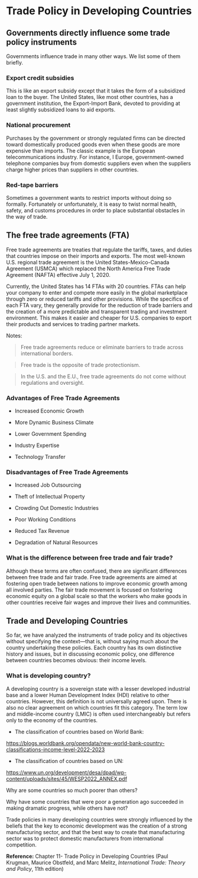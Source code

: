 # Trade Policy in Developing Countries

## Governments directly influence some trade policy instruments

Governments influence trade in many other ways. We list some of them briefly.

### Export credit subsidies

This is like an export subsidy except that it takes the form of a subsidized loan to the buyer. The United States, like most other countries, has a government institution, the Export-Import Bank, devoted to providing at least slightly subsidized loans to aid exports.

### National procurement

Purchases by the government or strongly regulated firms can be directed toward domestically produced goods even when these goods are more expensive than imports. The classic example is the European telecommunications industry. For instance, I Europe, government-owned telephone companies buy from domestic suppliers even when the suppliers charge higher prices than suppliers in other countries.

### Red-tape barriers

Sometimes a government wants to restrict imports without doing so formally. Fortunately or unfortunately, it is easy to twist normal health, safety, and customs procedures in order to place substantial obstacles in the way of trade.

## The free trade agreements (FTA)
Free trade agreements are treaties that regulate the tariffs, taxes, and duties that countries impose on their imports and exports. The most well-known U.S. regional trade agreement is the United States-Mexico-Canada Agreement (USMCA) which replaced the North America Free Trade Agreement (NAFTA) effective July 1, 2020.

Currently, the United States has 14 FTAs with 20 countries. FTAs can help your company to enter and compete more easily in the global marketplace through zero or reduced tariffs and other provisions. While the specifics of each FTA vary, they generally provide for the reduction of trade barriers and the creation of a more predictable and transparent trading and investment environment. This makes it easier and cheaper for U.S. companies to export their products and services to trading partner markets.

Notes: 

> Free trade agreements reduce or eliminate barriers to trade across international borders.

> Free trade is the opposite of trade protectionism.

> In the U.S. and the E.U., free trade agreements do not come without regulations and oversight.

### Advantages of Free Trade Agreements

- Increased Economic Growth

- More Dynamic Business Climate

- Lower Government Spending

- Industry Expertise

- Technology Transfer

### Disadvantages of Free Trade Agreements

- Increased Job Outsourcing

- Theft of Intellectual Property

- Crowding Out Domestic Industries

- Poor Working Conditions

- Reduced Tax Revenue

- Degradation of Natural Resources

### What is the difference between free trade and fair trade?

Although these terms are often confused, there are significant differences between free trade and fair trade. Free trade agreements are aimed at fostering open trade between nations to improve economic growth among all involved parties. The fair trade movement is focused on fostering economic equity on a global scale so that the workers who make goods in other countries receive fair wages and improve their lives and communities.

## Trade and Developing Countries

So far, we have analyzed the instruments of trade policy and its objectives
without specifying the context—that is, without saying much about the country undertaking these policies. Each country has its own distinctive history and
issues, but in discussing economic policy, one difference between countries
becomes obvious: their income levels.

### What is developing country?

A developing country is a sovereign state with a lesser developed industrial base and a lower Human Development Index (HDI) relative to other countries. However, this definition is not universally agreed upon. There is also no clear agreement on which countries fit this category. The term low and middle-income country (LMIC) is often used interchangeably but refers only to the economy of the countries.

- The classification of countries based on World Bank:

<https://blogs.worldbank.org/opendata/new-world-bank-country-classifications-income-level-2022-2023>

- The classification of countries based on UN:

<https://www.un.org/development/desa/dpad/wp-content/uploads/sites/45/WESP2022_ANNEX.pdf>

Why are some countries so much poorer than others? 

Why have some countries that were poor a generation ago succeeded in making dramatic progress,
while others have not?

Trade policies in many developing countries were strongly influenced by the beliefs that the key to economic development was the creation of a strong manufacturing sector, and that the best way
to create that manufacturing sector was to protect domestic manufacturers from
international competition.



**Reference:** Chapter 11- Trade Policy in
Developing Countries (Paul Krugman, Maurice Obstfeld, and Marc Melitz, *International Trade: Theory and Policy*, 11th edition)
